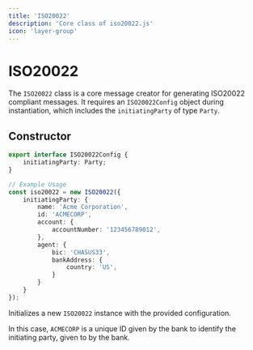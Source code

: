 ```yaml
---
title: 'ISO20022'
description: 'Core class of iso20022.js'
icon: 'layer-group'
---
```


# ISO20022

The `ISO20022` class is a core message creator for generating ISO20022 compliant messages. It requires an `ISO20022Config` object during instantiation, which includes the `initiatingParty` of type `Party`.

## Constructor

```typescript
export interface ISO20022Config {
    initiatingParty: Party;
}

// Example Usage
const iso20022 = new ISO20022({
    initiatingParty: {
        name: 'Acme Corporation',
        id: 'ACMECORP',
        account: {
            accountNumber: '123456789012',
        },
        agent: {
            bic: 'CHASUS33',
            bankAddress: {
                country: 'US',
            }
        }
    }
});
```

Initializes a new `ISO20022` instance with the provided configuration.

In this case, `ACMECORP` is a unique ID given by the bank to identify the initiating party, given to by the bank.
